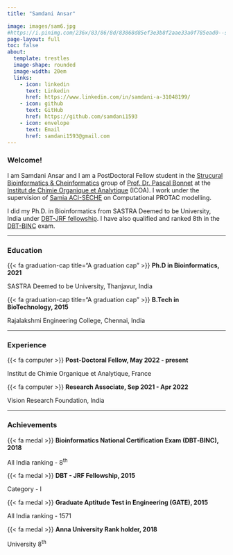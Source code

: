```yaml
---
title: "Samdani Ansar"

image: images/sam6.jpg
#https://i.pinimg.com/236x/83/86/8d/83868d85ef3e3b8f2aae33a0f785ead0--smileys-smiley-faces.jpg
page-layout: full
toc: false
about: 
  template: trestles
  image-shape: rounded
  image-width: 20em
  links:
    - icon: linkedin
      text: Linkedin
      href: https://www.linkedin.com/in/samdani-a-31048199/
    - icon: github
      text: GitHub
      href: https://github.com/samdani1593
    - icon: envelope
      text: Email
      href: samdani1593@gmail.com
---
```


### Welcome!

I am Samdani Ansar and I am a PostDoctoral Fellow student in the [Strucural Bioinformatics & Cheinformatics](https://www.icoa.fr/fr/bonnet) group of [Prof. Dr. Pascal Bonnet](https://www.icoa.fr/fr/bonnet/equipe) at the [Institut de Chimie Organique et Analytique](https://www.icoa.fr/) (ICOA). I work under the supervision of [Samia ACI-SÈCHE](https://www.icoa.fr/fr/content/samia-aci-s%C3%A8che) on Computational PROTAC modelling.

I did my Ph.D. in Bioinformatics from SASTRA Deemed to be University, India under [DBT-JRF fellowship](https://www.dbtjrf.gov.in/). I have also qualified and ranked 8th in the [DBT-BINC](https://dbtindia.gov.in/schemes-programmes/building-capacities/national-fellowships/bioinformatics-national-certification) exam.

-----------------------------------------------------------------------------------------------------------------------------------

### Education

<div class="topbr">
<p class="custom-subtitle">{{< fa graduation-cap title="A graduation cap" >}} **Ph.D in Bioinformatics, 2021**</p>  
<p class="custom-subtitle2">SASTRA Deemed to be University, Thanjavur, India</p>

<p class="custom-subtitle">{{< fa graduation-cap title="A graduation cap" >}} **B.Tech in BioTechnology, 2015**</p>  
<p class="custom-subtitle2">Rajalakshmi Engineering College, Chennai, India</p>
</div>

-----------------------------------------------------------------------------------------------------------------------------------

### Experience

<div class="topbr">
<p class="custom-subtitle">{{< fa computer >}} **Post-Doctoral Fellow, May 2022 - present**</p>   
<p class="custom-subtitle2">Institut de Chimie Organique et Analytique, France</p>  

<p class="custom-subtitle">{{< fa computer >}} **Research Associate, Sep 2021 - Apr 2022**</p>    
<p class="custom-subtitle2">Vision Research Foundation, India</p>
</div>

-----------------------------------------------------------------------------------------------------------------------------------

### Achievements

<div class="topbr">
<p class="custom-subtitle">{{< fa medal >}} **Bioinformatics National Certification Exam (DBT‑BINC), 2018**</p>   
<p class="custom-subtitle2">All India ranking - 8<sup>th<sup></p>  

<p class="custom-subtitle">{{< fa medal >}} **DBT - JRF Fellowship, 2015**</p>    
<p class="custom-subtitle2">Category - I</p>

<p class="custom-subtitle">{{< fa medal >}} **Graduate Aptitude Test in Engineering (GATE), 2015**</p>    
<p class="custom-subtitle2">All India ranking - 1571</p>

<p class="custom-subtitle">{{< fa medal >}} **Anna University Rank holder, 2018**</p>   
<p class="custom-subtitle2">University 8<sup>th<sup></p>  
</div>

<meta http-equiv='cache-control' content='no-cache'> 
<meta http-equiv='expires' content='0'> 
<meta http-equiv='pragma' content='no-cache'>
